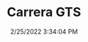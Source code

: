 ---
width: 1333
height: 2000
title: Carrera GTS
description: Silver GTS at Callas Rennsport
date: 2/25/2022 3:34:04 PM
cameraMake: Sony
cameraModel: ILCE-7M3
lens: FE 35mm F1.4 GM
settingsfStop: f/1.4
settingsISO: ISO 100
settingsShutter: 1/4000
settingsFocalLength: 35 mm
---